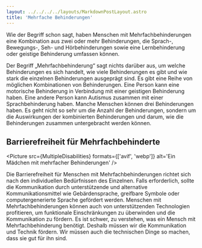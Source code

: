 ```yaml
---
layout: ../../../../layouts/MarkdownPostLayout.astro
title: 'Mehrfache Behinderungen'
---
```



Wie der Begriff schon sagt, haben Menschen mit Mehrfachbehinderungen eine Kombination
aus zwei oder mehr Behinderungen, die Sprach-, Bewegungs-, Seh- und Hörbehinderungen
sowie eine Lernbehinderung oder geistige Behinderung umfassen können.

Der Begriff „Mehrfachbehinderung“ sagt nichts darüber aus, um welche Behinderungen es sich
handelt, wie viele Behinderungen es gibt und wie stark die einzelnen Behinderungen ausgeprägt
sind. Es gibt eine Reihe von möglichen Kombinationen von Behinderungen. Eine Person kann eine
motorische Behinderung in Verbindung mit einer geistigen Behinderung haben. Eine andere Person
kann Autismus zusammen mit einer Sprachbehinderung haben. Manche Menschen können drei Behinderungen
haben. Es geht nicht so sehr um die Anzahl der Behinderungen, sondern um die Auswirkungen der
kombinierten Behinderungen und darum, wie die Behinderungen zusammen untergebracht werden können.

## Barrierefreiheit für Mehrfachbehinderte

<Picture
  src={MultipleDisabilities}
  formats={['avif', 'webp']}
  alt='Ein Mädchen mit mehrfacher Behinderungen'
/>

Die Barrierefreiheit für Menschen mit Mehrfachbehinderungen richtet sich nach den individuellen
Bedürfnissen des Einzelnen. Falls erforderlich, sollte die Kommunikation durch unterstützende und
alternative Kommunikationsmittel wie Gebärdensprache, greifbare Symbole oder computergenerierte Sprache
gefördert werden. Menschen mit Mehrfachbehinderungen können auch von unterstützenden Technologien
profitieren, um funktionale Einschränkungen zu überwinden und die Kommunikation zu fördern. Es ist
schwer, zu verstehen, was ein Mensch mit Mehrfachbehinderung benötigt. Deshalb müssen wir die
Kommunikation und Technik fördern. Wir müssen auch die technischen Dinge so machen, dass sie gut für
ihn sind.
